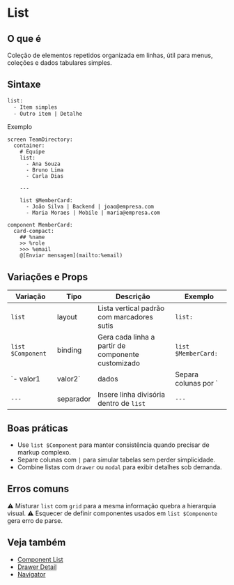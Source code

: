 # List

## O que é
Coleção de elementos repetidos organizada em linhas, útil para menus, coleções e dados tabulares simples.

## Sintaxe
```proto
list:
  - Item simples
  - Outro item | Detalhe
```

Exemplo
<DslPreview>
```dsl
screen TeamDirectory:
  container:
    # Equipe
    list:
      - Ana Souza
      - Bruno Lima
      - Carla Dias

    ---

    list $MemberCard:
      - João Silva | Backend | joao@empresa.com
      - Maria Moraes | Mobile | maria@empresa.com

component MemberCard:
  card-compact:
    ## %name
    >> %role
    >>> %email
    @[Enviar mensagem](mailto:%email)
```
</DslPreview>

## Variações e Props
| Variação | Tipo | Descrição | Exemplo |
| --- | --- | --- | --- |
| `list` | layout | Lista vertical padrão com marcadores sutis | `list:` |
| `list $Component` | binding | Gera cada linha a partir de componente customizado | `list $MemberCard:` |
| `- valor1 | valor2` | dados | Separa colunas por `|` dentro do item | `- Plano Pro | R$ 79` |
| `---` | separador | Insere linha divisória dentro de `list` | `---` |

## Boas práticas
- Use `list $Component` para manter consistência quando precisar de markup complexo.
- Separe colunas com `|` para simular tabelas sem perder simplicidade.
- Combine listas com `drawer` ou `modal` para exibir detalhes sob demanda.

## Erros comuns
⚠ Misturar `list` com `grid` para a mesma informação quebra a hierarquia visual.
⚠ Esquecer de definir componentes usados em `list $Componente` gera erro de parse.

## Veja também
- [Component List](./component-list)
- [Drawer Detail](./drawer-detail)
- [Navigator](./navigator)
